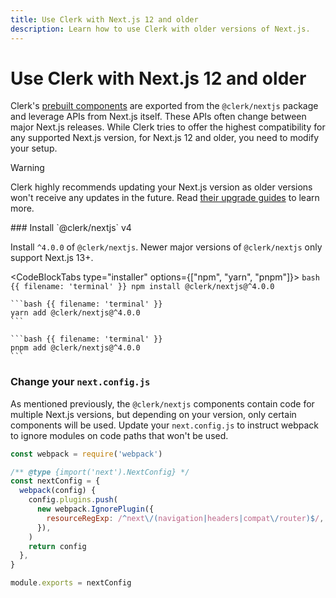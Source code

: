 ```yaml
---
title: Use Clerk with Next.js 12 and older
description: Learn how to use Clerk with older versions of Next.js.
---
```


# Use Clerk with Next.js 12 and older

Clerk's [prebuilt components](/docs/components/overview) are exported from the `@clerk/nextjs` package and leverage APIs from Next.js itself. These APIs often change between major Next.js releases. While Clerk tries to offer the highest compatibility for any supported Next.js version, for Next.js 12 and older, you need to modify your setup.

> [!WARNING]
> Clerk highly recommends updating your Next.js version as older versions won't receive any updates in the future. Read [their upgrade guides](https://nextjs.org/docs/pages/building-your-application/upgrading) to learn more.

<Steps>
  ### Install `@clerk/nextjs` v4

  Install `^4.0.0` of `@clerk/nextjs`. Newer major versions of `@clerk/nextjs` only support Next.js 13+.

  <CodeBlockTabs type="installer" options={["npm", "yarn", "pnpm"]}>
    ```bash {{ filename: 'terminal' }}
    npm install @clerk/nextjs@^4.0.0
    ```

    ```bash {{ filename: 'terminal' }}
    yarn add @clerk/nextjs@^4.0.0
    ```

    ```bash {{ filename: 'terminal' }}
    pnpm add @clerk/nextjs@^4.0.0
    ```
  </CodeBlockTabs>

  ### Change your `next.config.js`

  As mentioned previously, the `@clerk/nextjs` components contain code for multiple Next.js versions, but depending on your version, only certain components will be used. Update your `next.config.js` to instruct webpack to ignore modules on code paths that won't be used.

  ```js {{ filename: 'next.config.js', mark: [1, [5, 12]] }}
  const webpack = require('webpack')

  /** @type {import('next').NextConfig} */
  const nextConfig = {
    webpack(config) {
      config.plugins.push(
        new webpack.IgnorePlugin({
          resourceRegExp: /^next\/(navigation|headers|compat\/router)$/,
        }),
      )
      return config
    },
  }

  module.exports = nextConfig
  ```
</Steps>

